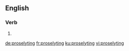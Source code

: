 ==English==

{{rfp|lang=en}}

===Verb===
{{head|en|present participle}}

# {{present participle of|proselyte|lang=en|nocat=1}}

[[de:proselyting]]
[[fr:proselyting]]
[[ku:proselyting]]
[[vi:proselyting]]
